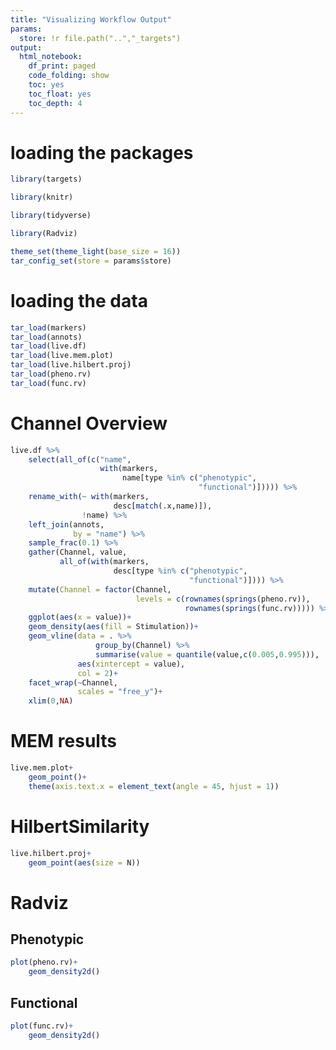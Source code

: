 ```yaml
---
title: "Visualizing Workflow Output"
params:
  store: !r file.path("..","_targets")
output:
  html_notebook:
    df_print: paged
    code_folding: show
    toc: yes
    toc_float: yes
    toc_depth: 4
---
```


# loading the packages

```r
library(targets)

library(knitr)

library(tidyverse)

library(Radviz)

theme_set(theme_light(base_size = 16))
tar_config_set(store = params$store)
```

# loading the data

```r
tar_load(markers)
tar_load(annots)
tar_load(live.df)
tar_load(live.mem.plot)
tar_load(live.hilbert.proj)
tar_load(pheno.rv)
tar_load(func.rv)
```

# Channel Overview

```r
live.df %>%
    select(all_of(c("name",
                    with(markers,
                         name[type %in% c("phenotypic",
                                          "functional")])))) %>% 
    rename_with(~ with(markers,
                       desc[match(.x,name)]),
                !name) %>% 
    left_join(annots,
              by = "name") %>% 
    sample_frac(0.1) %>% 
    gather(Channel, value,
           all_of(with(markers,
                       desc[type %in% c("phenotypic",
                                        "functional")]))) %>% 
    mutate(Channel = factor(Channel,
                            levels = c(rownames(springs(pheno.rv)),
                                       rownames(springs(func.rv))))) %>% 
    ggplot(aes(x = value))+
    geom_density(aes(fill = Stimulation))+
    geom_vline(data = . %>% 
                   group_by(Channel) %>% 
                   summarise(value = quantile(value,c(0.005,0.995))),
               aes(xintercept = value),
               col = 2)+
    facet_wrap(~Channel,
               scales = "free_y")+
    xlim(0,NA)
```

# MEM results

```r
live.mem.plot+
    geom_point()+
    theme(axis.text.x = element_text(angle = 45, hjust = 1))
```

# HilbertSimilarity

```r
live.hilbert.proj+
    geom_point(aes(size = N))
```

# Radviz {.tabset}

## Phenotypic

```r
plot(pheno.rv)+
    geom_density2d()
```

## Functional

```r
plot(func.rv)+
    geom_density2d()
```
